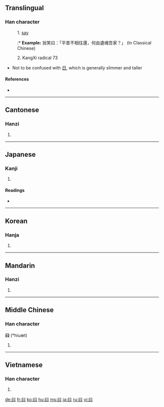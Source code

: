 {{also|日|臼|白}}
==Translingual==
{{Han stroke|[[Image:曰-order.gif]]}}

===Han character===
{{Han char|rn=73|rad=曰|as=00|sn=4|four=6010<sub>0</sub>|canj=日 (A), X日 (XA)|ids=⿴[[囗]][[一]]}}

: 1. [[say]]
::* '''Example:''' 翁笑曰：「平昔不相往還，何由遺魂吾家？」 (In Classical Chinese)
: 2. KangXi radical 73

* Not to be confused with [[日]], which is generally slimmer and taller

====References====
* {{Han ref|kx=0502.010|dkj=14278|dj=0872.300|hdz=21482.020|uh=66F0|ud=26352|bh=A4EA|bd=42218}}

----

==Cantonese==

===Hanzi===
{{yue-hanzi|jyut=|y=yeuk6, yut6}}

# {{defn|Cantonese|sort=曰00}}

----

==Japanese==

===Kanji===
{{ja-kanji|grade=9|rs=曰00}}

# {{defn|Japanese}}

====Readings====
* {{ja-readings|on=[[えつ]] (etsu)|kun=[[いう]] (iu), [[いわく]] (iwaku), [[のたまわく]] (notamawaku)}}

----

==Korean==

===Hanja===
{{ko-hanja|hangeul=왈|eumhun=|rv=wal|mr=wal|y=wal}}

# {{defn|Korean|sort=曰00}}

----

==Mandarin==

===Hanzi===
{{cmn-hanzi|pin=[[yuē]] ([[yue1]])|wg=yüeh<sup>1</sup>}}

# {{defn|Mandarin|sort=曰00}}

----

==Middle Chinese==

===Han character===
'''曰''' (*hiuæt)<!--asterisk signifies that this is a reconstructed pronunciation-->

# {{defn|Middle Chinese|sort=曰00}}

----

==Vietnamese==

===Han character===
{{vi-hantu|[[viết]], [[vất]], [[vết]], [[vít]]}}

# {{defn|Vietnamese}}

[[de:曰]]
[[fr:曰]]
[[ko:曰]]
[[hu:曰]]
[[ms:曰]]
[[ja:曰]]
[[ru:曰]]
[[vi:曰]]